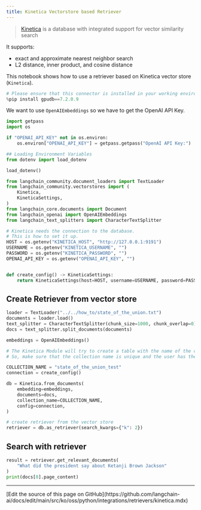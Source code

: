 ```yaml
---
title: Kinetica Vectorstore based Retriever
---
```


>[Kinetica](https://www.kinetica.com/) is a database with integrated support for vector similarity search

It supports:

- exact and approximate nearest neighbor search
- L2 distance, inner product, and cosine distance

This notebook shows how to use a retriever based on Kinetica vector store (`Kinetica`).

```python
# Please ensure that this connector is installed in your working environment.
%pip install gpudb==7.2.0.9
```

We want to use `OpenAIEmbeddings` so we have to get the OpenAI API Key.

```python
import getpass
import os

if "OPENAI_API_KEY" not in os.environ:
    os.environ["OPENAI_API_KEY"] = getpass.getpass("OpenAI API Key:")
```

```python
## Loading Environment Variables
from dotenv import load_dotenv

load_dotenv()
```

```python
from langchain_community.document_loaders import TextLoader
from langchain_community.vectorstores import (
    Kinetica,
    KineticaSettings,
)
from langchain_core.documents import Document
from langchain_openai import OpenAIEmbeddings
from langchain_text_splitters import CharacterTextSplitter
```

```python
# Kinetica needs the connection to the database.
# This is how to set it up.
HOST = os.getenv("KINETICA_HOST", "http://127.0.0.1:9191")
USERNAME = os.getenv("KINETICA_USERNAME", "")
PASSWORD = os.getenv("KINETICA_PASSWORD", "")
OPENAI_API_KEY = os.getenv("OPENAI_API_KEY", "")


def create_config() -> KineticaSettings:
    return KineticaSettings(host=HOST, username=USERNAME, password=PASSWORD)
```

## Create Retriever from vector store

```python
loader = TextLoader("../../how_to/state_of_the_union.txt")
documents = loader.load()
text_splitter = CharacterTextSplitter(chunk_size=1000, chunk_overlap=0)
docs = text_splitter.split_documents(documents)

embeddings = OpenAIEmbeddings()

# The Kinetica Module will try to create a table with the name of the collection.
# So, make sure that the collection name is unique and the user has the permission to create a table.

COLLECTION_NAME = "state_of_the_union_test"
connection = create_config()

db = Kinetica.from_documents(
    embedding=embeddings,
    documents=docs,
    collection_name=COLLECTION_NAME,
    config=connection,
)

# create retriever from the vector store
retriever = db.as_retriever(search_kwargs={"k": 2})
```

## Search with retriever

```python
result = retriever.get_relevant_documents(
    "What did the president say about Ketanji Brown Jackson"
)
print(docs[0].page_content)
```

---

<Callout icon="pen-to-square" iconType="regular">
  [Edit the source of this page on GitHub](https://github.com/langchain-ai/docs/edit/main/src/ko/oss/python/integrations/retrievers/kinetica.mdx)
</Callout>
